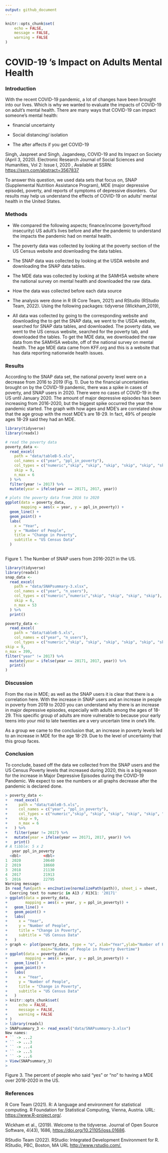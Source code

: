 ```yaml
---
output: github_document
---
```


```r
knitr::opts_chunk$set(
    echo = FALSE,
    message = FALSE,
    warning = FALSE
)
```

# COVID-19 's Impact on Adults Mental Health

### Introduction

With the recent COVID-19 pandemic, a lot of changes have been brought into our lives. Which is why we wanted to evaluate the impacts of COVID-19 on adult's mental health. There are many ways that COVID-19 can impact someone's mental health:

-   financial uncertainty

-   Social distancing/ isolation

-   The after affects if you get COVID-19

Singh, Jaspreet and Singh, Jagandeep, COVID-19 and Its Impact on Society (April 3, 2020). Electronic Research Journal of Social Sciences and Humanities, Vol 2: Issue I, 2020 , Available at SSRN: <https://ssrn.com/abstract=3567837>

To answer this question, we used data sets that focus on, SNAP (Supplemental Nutrition Assistance Program), MDE (major depressive episode), poverty, and reports of symptoms of depressive disorders.  Our results may help us understand the effects of COVID-19 on adults' mental health in the United States.

### Methods

-   We compared the following aspects; finance/income (poverty/food insecurity) US adult's lives before and after the pandemic to understand the impacts the pandemic had on mental health. 

-   The poverty data was collected by looking at the poverty section of the US Census website and downloading the data tables.

-   The SNAP data was collected by looking at the USDA website and downloading the SNAP data tables.

-   The MDE data was collected by looking at the SAMHSA website where the national survey on mental health and downloaded the raw data.

-   How the data was collected before each data source

-   The analysis were done in R (R Core Team, 2021) and RStudio (RStudio Team, 2022). Using the following packages: tidyverse (Wickham,2019),

-   All data was collected by going to the corresponding website and downloading the to get the SNAP data, we went to the USDA website, searched for SNAP data tables, and downloaded. The poverty data, we went to the US census website, searched for the poverty tab, and downloaded the tables. To get the MDE data, we downloaded the raw data from the SAMHSA website, off of the national survey on mental health. The age MDE data came from KFF.org and this is a website that has data reporting nationwide health issues.

### Results

According to the SNAP data set, the national poverty level were on a decrease from 2016 to 2019 (Fig. 1). Due to the financial uncertainties brought on by the COVID-19 pandemic, there was a spike in cases of poverty, and SNAP users in 2020. There were no cases of COVID-19 in the US until January 2020. The amount of major depressive episodes has been increasing from 2016-2020, but the biggest spike occurred the year the pandemic started. The graph with how ages and MDE's are correlated show that the age group with the most MDE's are 18-29. In fact, 49% of people ages 18-29 said they had an MDE.

```r

library(tidyverse)
library(readxl)

# read the poverty data
poverty_data <- 
  read_excel(
    path = "data/tableB-5.xls",
    col_names = c("year", "ppl_in_poverty"),
    col_types = c("numeric","skip", "skip", "skip", "skip", "skip", "skip", "skip", "numeric","skip","skip","skip","skip"),
    skip = 9,
    n_max = 6
  ) %>% 
  filter(year != 2017) %>% 
  mutate(year = ifelse(year == 20171, 2017, year))

# plots the poverty data from 2016 to 2020
ggplot(data = poverty_data, 
       mapping = aes(x = year, y = ppl_in_poverty)) +
  geom_line() + 
  geom_point() +
  labs(
    x = "Year",
    y = "Number of People",
    title = "Change in Poverty",
    subtitle = "US Census Data"
  )
 

```

Figure 1. The Number of SNAP users from 2016-2021 in the US.

```r
library(tidyverse)
library(readxl)
snap_data <- 
  read_excel(
    path = "data/SNAPsummary-3.xlsx",
    col_names = c("year", "n_users"),
    col_types = c("numeric","numeric","skip", "skip", "skip", "skip"),
    skip = 6,
    n_max = 53
  ) %>% 
  print()

poverty_data <-
  read_excel(
    path = "data/tableB-5.xls",
    col_names = c("year", "n_users"),
    col_types = c("numeric","skip", "skip", "skip", "skip", "skip", "skip", "skip", "numeric","skip","skip","skip","skip"),
skip = 9,
n_max = 399,
filter("year" != 2017) %>% 
  mutate(year = ifelse(year == 20171, 2017, year)) %>% 
  print()
)
```


### Discussion

From the rise in MDE; as well as the SNAP users it is clear that there is a correlation here. With the increase in SNAP users and an increase in people in poverty from 2019 to 2020 you can understand why there is an increase in major depressive episodes, especially with adults among the ages of 18-29. This specific group of adults are more vulnerable to because your early teens into your mid to late twenties are a very uncertain time in one's life.

As a group we came to the conclusion that, an increase in poverty levels led to an increase in MDE for the age 18-29. Due to the level of uncertainty that this group faces.

### Conclusion

To conclude, based off the data we collected from the SNAP users and the US Census Poverty levels that increased during 2020, this is a big reason for the increase in Major Depressive Episodes during the COVID-19 Pandemic. We expect to see the numbers or all graphs decrease after the pandemic is declared done.

```r

> poverty_data <- 
+   read_excel(
+     path = "data/tableB-5.xls",
+     col_names = c("year", "ppl_in_poverty"),
+     col_types = c("numeric","skip", "skip", "skip", "skip", "skip", "skip", "skip", "numeric","skip","skip","skip","skip"),
+     skip = 9,
+     n_max = 6
+   ) %>% 
+   filter(year != 2017) %>% 
+   mutate(year = ifelse(year == 20171, 2017, year)) %>% 
+   print()
# A tibble: 5 x 2
   year ppl_in_poverty
  <dbl>          <dbl>
1  2020          20640
2  2019          18660
3  2018          21130
4  2017          21913
5  2016          22795
Warning message:
In read_fun(path = enc2native(normalizePath(path)), sheet_i = sheet,  :
  Coercing text to numeric in A13 / R13C1: '20171'
> ggplot(data = poverty_data, 
+        mapping = aes(x = year, y = ppl_in_poverty)) +
+   geom_line() + 
+   geom_point() +
+   labs(
+     x = "Year",
+     y = "Number of People",
+     title = "Change in Poverty",
+     subtitle = "US Census Data"
+   )
> graph <- plot(poverty_data, type = "o", xlab="Year",ylab="Number of People",
+               main="Number of People in Poverty Overtime")
> ggplot(data = poverty_data, 
+        mapping = aes(x = year, y = ppl_in_poverty)) +
+   geom_line() + 
+   geom_point() +
+   labs(
+     x = "Year",
+     y = "Number of People",
+     title = "Change in Poverty",
+     subtitle = "US Census Data"
+   )
> knitr::opts_chunk$set(
+     echo = FALSE,
+     message = FALSE,
+     warning = FALSE
+ )
> library(readxl)
> SNAPsummary_3 <- read_excel("data/SNAPsummary-3.xlsx")
New names:
* `` -> ...2
* `` -> ...3
* `` -> ...4
* `` -> ...5
* `` -> ...6
> View(SNAPsummary_3)
> 
```

Figure 3. The percent of people who said "yes" or "no" to having a MDE over 2016-2020 in the US.

### References

R Core Team (2021). R: A language and environment for statistical computing. R Foundation for Statistical Computing, Vienna, Austria. URL: <https://www.R-project.org/>.

Wickham et al., (2019). Welcome to the tidyverse. Journal of Open Source Software, 4(43), 1686, <https://doi.org/10.21105/joss.01686>.

RStudio Team (2022). RStudio: Integrated Development Environment for R. RStudio, PBC, Boston, MA URL <http://www.rstudio.com/.>
